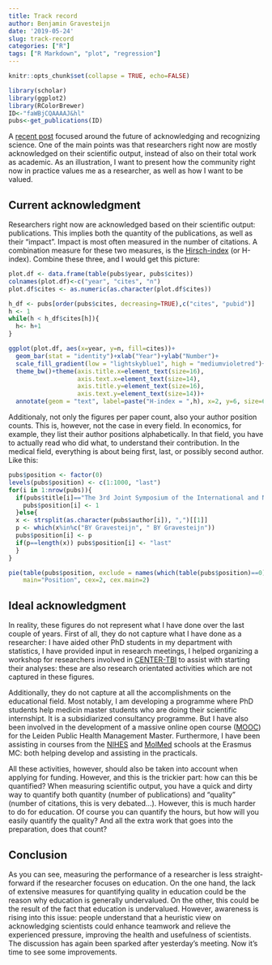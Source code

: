 ```yaml
---
title: Track record
author: Benjamin Gravesteijn
date: '2019-05-24'
slug: track-record
categories: ["R"]
tags: ["R Markdown", "plot", "regression"]
---
```


```r
knitr::opts_chunk$set(collapse = TRUE, echo=FALSE)

library(scholar)
library(ggplot2)
library(RColorBrewer)
ID<-"faWBjCQAAAAJ&hl"
pubs<-get_publications(ID)
```


A [recent post](https://bgravesteijn.netlify.com/2019/05/24/evolution-or-revolution/) focused around the future of acknowledging and recognizing science. One of the main points was that researchers right now are mostly acknowledged on their scientific output, instead of also on their total work as academic. As an illustration, I want to present how the community right now in practice values me as a researcher, as well as how I want to be valued.

## Current acknowledgment
Researchers right now are acknowledged based on their scientific output: publications. This implies both the quantity of the publications, as well as their "impact". Impact is most often measured in the number of citations. A combination measure for these two measures, is the [Hirsch-index](https://en.wikipedia.org/wiki/H-index) (or H-index). Combine these three, and I would get this picture:

```r
plot.df <- data.frame(table(pubs$year, pubs$cites))
colnames(plot.df)<-c("year", "cites", "n")
plot.df$cites <- as.numeric(as.character(plot.df$cites))

h_df <- pubs[order(pubs$cites, decreasing=TRUE),c("cites", "pubid")]
h <- 1
while(h < h_df$cites[h]){
  h<- h+1
}

ggplot(plot.df, aes(x=year, y=n, fill=cites))+
  geom_bar(stat = "identity")+xlab("Year")+ylab("Number")+
  scale_fill_gradient(low = "lightskyblue1", high = "mediumvioletred")+
  theme_bw()+theme(axis.title.x=element_text(size=16),
                   axis.text.x=element_text(size=14),
                   axis.title.y=element_text(size=16),
                   axis.text.y=element_text(size=14))+
  annotate(geom = "text", label=paste("H-index = ",h), x=2, y=6, size=6)
```

Additionaly, not only the figures per paper count, also your author position counts. This is, however, not the case in every field. In economics, for example, they list their author positions alphabetically. In that field, you have to actually read who did what, to understand their contribution. In the medical field, everything is about being first, last, or possibly second author. Like this:

```r
pubs$position <- factor(0)
levels(pubs$position) <- c(1:1000, "last")
for(i in 1:nrow(pubs)){
  if(pubs$title[i]=="The 3rd Joint Symposium of the International and National Neurotrauma Societies and AANS/CNS Section on Neurotrauma and Critical Care August 11–16, 2018 Toronto, Canada"){
    pubs$position[i] <- 1
  }else{
  x <- strsplit(as.character(pubs$author[i]), ",")[[1]]
  p <- which(x%in%c("BY Gravesteijn", " BY Gravesteijn"))
  pubs$position[i] <- p
  if(p==length(x)) pubs$position[i] <- "last"
  }
}

pie(table(pubs$position, exclude = names(which(table(pubs$position)==0))), 
    main="Position", cex=2, cex.main=2)
```

## Ideal acknowledgment
In reality, these figures do not represent what I have done over the last couple of years. First of all, they do not capture what I have done as a researcher: I have aided other PhD students in my department with statistics, I have provided input in research meetings, I helped organizing a workshop for researchers involved in [CENTER-TBI](https://www.center-tbi.eu/) to assist with starting their analyses: these are also research orientated activities which are not captured in these figures.

Additionally, they do not capture at all the accomplishments on the educational field. Most notably, I am developing a programme where PhD students help medicin master students who are doing their scientific internshipt. It is a subsidiarized consultancy programme. But I have also been involved in the development of a massive online open course ([MOOC](https://en.wikipedia.org/wiki/Massive_open_online_course)) for the Leiden Public Health Management Master. Furthermore, I have been assisting in courses from the [NIHES](http://www.nihes.com/) and [MolMed](https://www.molmed.nl/) schools at the Erasmus MC: both helping develop and assisting in the practicals. 

All these activities, however, should also be taken into account when applying for funding. However, and this is the trickier part: how can this be quantified? When measuring scientific output, you have a quick and dirty way to quantify both quantity (number of publications) and "quality" (number of citations, this is very debated...). However, this is much harder to do for education. Of course you can quantify the hours, but how will you easily quantify the quality? And all the extra work that goes into the preparation, does that count? 

## Conclusion
As you can see, measuring the performance of a researcher is less straight-forward if the researcher focuses on education. On the one hand, the lack of extensive measures for quantifying quality in education could be the reason why education is generally undervalued. On the other,  this could be the result of the fact that education is undervalued. However, awareness is rising into this issue: people understand that a heuristic view on acknowledging scientists could enhance teamwork and relieve the experienced pressure, improving the health and usefulness of scientists. The discussion has again been sparked after yesterday's meeting. Now it's time to see some improvements. 

